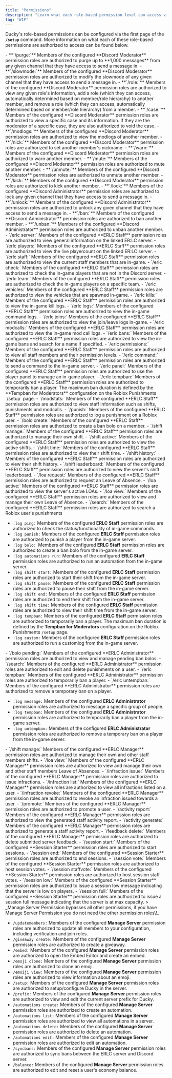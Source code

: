 ```yaml
---
title: "Permissions"
description: "Learn what each role-based permission level can access via Ducky."
tag: "WIP"
---
```


Ducky's role-based permissions can be configured via the first page of the **`/setup`** command. More information on what each of these role-based permissions are authorized to access can be found below.

<Accordion title="Discord Moderator Roles" icon="hammer">
  - **`/purge:`** Members of the configured **Discord Moderator** permission roles are authorized to purge up to **1,000 messages** from any given channel that they have access to send a message in.
  - **`/slowmode:`** Members of the configured **Discord Moderator** permission roles are authorized to modify the slowmode of any given channel that they have access to send a message in.
  - **`/role:`** Members of the configured **Discord Moderator** permission roles are authorized to view any given role's information, add a role (which they can access, automatically determined based on member/role hierarchy) to another member, and remove a role (which they can access, automatically determined based on member/role hierarchy) from a member.
  - **`/case:`** Members of the configured **Discord Moderator** permission roles are authorized to view a specific case and its information. If they are the moderator of a specific case, they are also authorized to void the case.
  - **`/modlogs:`** Members of the configured **Discord Moderator** permission roles are authorized to view the modlogs of another member.
  - **`/nick:`** Members of the configured **Discord Moderator** permission roles are authorized to set another member's nickname.
  - **`/warn:`** Members of the configured **Discord Moderator** permission roles are authorized to warn another member.
  - **`/mute:`** Members of the configured **Discord Moderator** permission roles are authorized to mute another member.
  - **`/unmute:`** Members of the configured **Discord Moderator** permission roles are authorized to unmute another member.
  - **`/kick:`** Members of the configured **Discord Moderator** permission roles are authorized to kick another member.
</Accordion>

<Accordion title="Discord Administrator Roles" icon="shield">
  - **`/lock:`** Members of the configured **Discord Administrator** permission roles are authorized to lock any given channel that they have access to send a message in.
  - **`/unlock:`** Members of the configured **Discord Administrator** permission roles are authorized to unlock any given channel that they have access to send a message in.
  - **`/ban:`** Members of the configured **Discord Administrator** permission roles are authorized to ban another member.
  - **`/unban:`** Members of the configured **Discord Administrator** permission roles are authorized to unban another member.
</Accordion>

<Accordion title="ERLC Staff Roles" icon="Hammer">
  - `/erlc server:` Members of the configured **ERLC Staff** permission roles are authorized to view general information on the linked ER:LC server.
  - `/erlc players:` Members of the configured **ERLC Staff** permission roles are authorized to view the live playercount on the linked ER:LC server.
  - `/erlc staff:` Members of the configured **ERLC Staff** permission roles are authorized to view the current staff members that are in-game.
  - `/erlc check:` Members of the configured **ERLC Staff** permission roles are authorized to check the in-game players that are not in the Discord server.
  - `/erlc team:` Members of the configured **ERLC Staff** permission roles are authorized to check the in-game players on a specific team.
  - `/erlc vehicles:` Members of the configured **ERLC Staff** permission roles are authorized to view the vehicles that are spawned in-game.
  - `/erlc kills:` Members of the configured **ERLC Staff** permission roles are authorized to view the in-game kill logs.
  - `/erlc logs:` Members of the configured **ERLC Staff** permission roles are authorized to view the in-game command logs.
  - `/erlc joins:` Members of the configured **ERLC Staff** permission roles are authorized to view the join/leave logs in-game.
  - `/erlc modcalls:` Members of the configured **ERLC Staff** permission roles are authorized to view the in-game mod call logs.
  - `/erlc bans:` Members of the configured **ERLC Staff** permission roles are authorized to view the in-game bans and search for a name if specified.
  - `/erlc permissions:` Members of the configured **ERLC Staff** permission roles are authorized to view all staff members and their permission levels.
  - `/erlc command:` Members of the configured **ERLC Staff** permission roles are authorized to send a command to the in-game server.
  - `/erlc panel:` Members of the configured **ERLC Staff** permission roles are authorized to use the player panel to manage an in-game player.
  - `/erlc tempban:` Members of the configured **ERLC Staff** permission roles are authorized to temporarily ban a player. The maximum ban duration is defined by the **Tempban for Moderators** configuration on the Roblox Punishments `/setup` page.
  - `/modstats:` Members of the configured **ERLC Staff** permission roles are authorized to view staff information such as shifts, punishments and modcalls.
  - `/punish:` Members of the configured **ERLC Staff** permission roles are authorized to log a punishment on a Roblox user.
  - `/bolo create:` Members of the configured **ERLC Staff** permission roles are authorized to create a ban bolo on a member.
  - `/shift manage:` Members of the configured **ERLC Staff** permission roles are authorized to manage their own shift.
  - `/shift active:` Members of the configured **ERLC Staff** permission roles are authorized to view the active shifts.
  - `/shfit time:` Members of the configured **ERLC Staff** permission roles are authorized to view their shift time.
  - `/shift history:` Members of the configured **ERLC Staff** permission roles are authorized to view their shift history.
  - `/shift leaderboard:` Members of the configured **ERLC Staff** permission roles are authorized to view the server's shift leaderboard.
  - `/loa request:` Members of the configured **ERLC Staff** permission roles are authorized to request an Leave of Absence.
  - `/loa active:` Members of the configured **ERLC Staff** permission roles are authorized to view the server's active LOAs.
  - `/loa view:` Members of the configured **ERLC Staff** permission roles are authorized to view and manage their own Leave of Absence.
  - `/search:` Members of the configured **ERLC Staff** permission roles are authorized to search a Roblox user's punishments

  - `:log ping:` Members of the configured **ERLC Staff** permission roles are authorized to check the status/functionality of in-game commands.
  - `:log punish:` Members of the configured **ERLC Staff** permission roles are authorized to punish a player from the in-game server.
  - `:log bolo: `Members of the configured **ERLC Staff** permission roles are authorized to create a ban bolo from the in-game server.
  - `:log automations run:` Members of the configured **ERLC Staff** permission roles are authorized to run an automation from the in-game server.
  - `:log shift start:` Members of the configured **ERLC Staff** permission roles are authorized to start their shift from the in-game server.
  - `:log shift pause:` Members of the configured **ERLC Staff** permission roles are authorized to pause their shift from the in-game server.
  - `:log shift end:` Members of the configured **ERLC Staff** permission roles are authorized to end their shift from the in-game server.
  - `:log shift time:` Members of the configured **ERLC Staff** permission roles are authorized to view their shift time from the in-game server.
  - `:log tempban:` Members of the configured **ERLC Staff** permission roles are authorized to temporarily ban a player. The maximum ban duration is defined by the **Tempban for Moderators** configuration on the Roblox Punishments `/setup` page.
  - `:log custom:` Members of the configured **ERLC Staff** permission roles are authorized to run a customlog from the in-game server.
</Accordion>

<Accordion title="ERLC Administrator Roles" icon="Shield">
  - `/bolo pending:` Members of the configured **ERLC Administrator** permission roles are authorized to view and manage pending ban bolos.
  - `/search:` Members of the configured **ERLC Administrator** permission roles are authorized to edit and delete punishments on a user.
  - `/erlc tempban:` Members of the configured **ERLC Administrator** permission roles are authorized to temporarily ban a player.
  - `/erlc untempban:`  Members of the configured **ERLC Administrator** permission roles are authorized to remove a temporary ban on a player.

  - `:log message:` Members of the configured **ERLC Administrator** permission roles are authorized to message a specific group of people.
  - `:log tempban:` Members of the configured **ERLC Administrator** permission roles are authorized to temporarily ban a player from the in-game server.
  - `:log untempban:` Members of the configured **ERLC Administrator** permission roles are authorized to remove a temporary ban on a player from the in-game server.
</Accordion>

<Accordion title="ERLC Manager Roles" icon="gear">
  - `/shift manage:` Members of the configured **ERLC Manager** permission roles are authorized to manage their own and other staff members shifts.
  - `/loa view:` Members of the configured **ERLC Manager** permission roles are authorized to view and manage their own and other staff members Leave of Absences.
  - `/infraction issue:` Members of the configured **ERLC Manager** permission roles are authorized to issue infractions.
  - `/infraction list:` Members of the configured **ERLC Manager** permission roles are authorized to view all infractions listed on a user.
  - `/infraction revoke:` Members of the configured **ERLC Manager** permission roles are authorized to revoke an infraction issued towards a user.
  - `/promote:` Members of the configured **ERLC Manager** permission roles are authorized to promote a user.
  - `/activity report:` Members of the configured **ERLC Manager** permission roles are authorized to view the generated staff activity report.
  - `/activity generate:` Members of the configured **ERLC Manager** permission roles are authorized to generate a staff activity report.
  - `/feedback delete:` Members of the configured **ERLC Manager** permission roles are authorized to delete submitted server feedback.
</Accordion>

<Accordion title="Session Starter Roles" icon="gamepad" iconType="regular">
  - `/session start:` Members of the configured **Session Starter** permission roles are authorized to start sessions.
  - `/session end:` Members of the configured **Session Starter** permission roles are authorized to end sessions.
  - `/session vote:` Members of the configured **Session Starter** permission roles are authorized to host session votes.
  - `/session staffvote:` Members of the configured **Session Starter** permission roles are authorized to host session staff votes.
  - `/session low:` Members of the configured **Session Starter** permission roles are authorized to issue a session low message indicating that the server is low on players.
  - `/session full:` Members of the configured **Session Starter** permission roles are authorized to issue a session full message indicating that the server is at max capacity.
</Accordion>

<Accordion title="Manage Server Permissions" icon="gear">
  > _Manage Server Permission bypasses all other permissions, if you have Manage Server Permission you do not need the other permission roles\!_

  - `/updatemembers:` Members of the configured **Manage Server** permission roles are authorized to update all members to your configuration, including verification and join roles.
  - `/giveaway create:` Members of the configured **Manage Server** permission roles are authorized to create a giveaway.
  - `/embed:` Members of the configured **Manage Server** permission roles are authorized to open the Embed Editor and create an embed.
  - `/emoji clone:` Members of the configured **Manage Server** permission roles are authorized to clone an emoji.
  - `/emoiji view:` Members of the configured **Manage Server** permission roles are authorized to view information about an emoji.
  - `/setup:` Members of the configured **Manage Server** permission roles are authorized to setup/configure Ducky in the server.
  - `/prefix:` Members of the configured **Manage Server** permission roles are authorized to view and edit the current server prefix for Ducky.
  - `/automations create:` Members of the configured **Manage Server** permission roles are authorized to create an automation.
  - `/automations list:` Members of the configured **Manage Server** permission roles are authorized to view all automations in a server.
  - `/automations delete:` Members of the configured **Manage Server** permission roles are authorized to delete an automation.
  - `/automations edit:` Members of the configured **Manage Server** permission roles are authorized to edit an automation.
  - `/syncbans:` Members of the configured **Manage Server** permission roles are authorized to sync bans between the ERLC server and Discord server.
  - `/balance:` Members of the configured **Manage Server** permission roles are authorized to edit and reset a user's economy balance.
</Accordion>